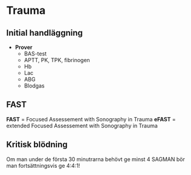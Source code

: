 # Trauma

## Initial handläggning

- **Prover**
    - BAS-test
    - APTT, PK, TPK, fibrinogen
    - Hb
    - Lac
    - ABG
    - Blodgas

## FAST

**FAST** = Focused Assessement with Sonography in Trauma
**eFAST** = extended Focused Assessement with Sonography in Trauma

## Kritisk blödning

Om man under de första 30 minutrarna behövt ge minst 4 SAGMAN bör man
fortsättningsvis ge 4:4:1!
